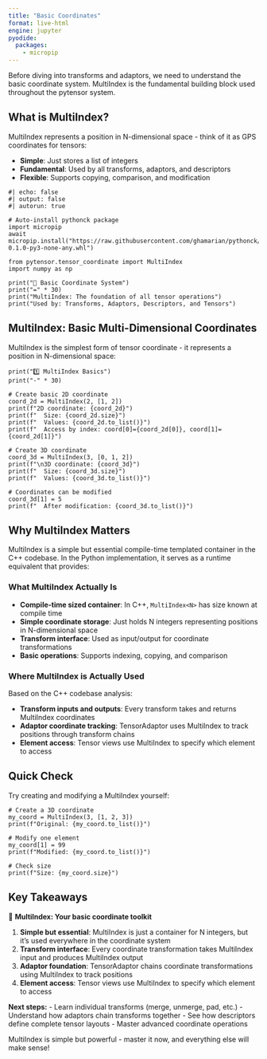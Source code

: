 ```yaml
---
title: "Basic Coordinates"
format: live-html
engine: jupyter
pyodide:
  packages:
    - micropip
---
```


Before diving into transforms and adaptors, we need to understand the basic coordinate system. MultiIndex is the fundamental building block used throughout the pytensor system.

## What is MultiIndex?

MultiIndex represents a position in N-dimensional space - think of it as GPS coordinates for tensors:

- **Simple**: Just stores a list of integers
- **Fundamental**: Used by all transforms, adaptors, and descriptors
- **Flexible**: Supports copying, comparison, and modification

```pyodide
#| echo: false
#| output: false
#| autorun: true

# Auto-install pythonck package
import micropip
await micropip.install("https://raw.githubusercontent.com/ghamarian/pythonck/master/documentation/pythonck-0.1.0-py3-none-any.whl")
```

```pyodide
from pytensor.tensor_coordinate import MultiIndex
import numpy as np

print("🧭 Basic Coordinate System")
print("=" * 30)
print("MultiIndex: The foundation of all tensor operations")
print("Used by: Transforms, Adaptors, Descriptors, and Tensors")
```

## MultiIndex: Basic Multi-Dimensional Coordinates

MultiIndex is the simplest form of tensor coordinate - it represents a position in N-dimensional space:

```pyodide
print("1️⃣ MultiIndex Basics")
print("-" * 30)

# Create basic 2D coordinate
coord_2d = MultiIndex(2, [1, 2])
print(f"2D coordinate: {coord_2d}")
print(f"  Size: {coord_2d.size}")
print(f"  Values: {coord_2d.to_list()}")
print(f"  Access by index: coord[0]={coord_2d[0]}, coord[1]={coord_2d[1]}")

# Create 3D coordinate
coord_3d = MultiIndex(3, [0, 1, 2])
print(f"\n3D coordinate: {coord_3d}")
print(f"  Size: {coord_3d.size}")
print(f"  Values: {coord_3d.to_list()}")

# Coordinates can be modified
coord_3d[1] = 5
print(f"  After modification: {coord_3d.to_list()}")
```

## Why MultiIndex Matters

MultiIndex is a simple but essential compile-time templated container in the C++ codebase. In the Python implementation, it serves as a runtime equivalent that provides:

### What MultiIndex Actually Is

- **Compile-time sized container**: In C++, `MultiIndex<N>` has size known at compile time
- **Simple coordinate storage**: Just holds N integers representing positions in N-dimensional space
- **Transform interface**: Used as input/output for coordinate transformations
- **Basic operations**: Supports indexing, copying, and comparison

### Where MultiIndex is Actually Used

Based on the C++ codebase analysis:

- **Transform inputs and outputs**: Every transform takes and returns MultiIndex coordinates
- **Adaptor coordinate tracking**: TensorAdaptor uses MultiIndex to track positions through transform chains
- **Element access**: Tensor views use MultiIndex to specify which element to access

## Quick Check

Try creating and modifying a MultiIndex yourself:

```pyodide
# Create a 3D coordinate
my_coord = MultiIndex(3, [1, 2, 3])
print(f"Original: {my_coord.to_list()}")

# Modify one element
my_coord[1] = 99
print(f"Modified: {my_coord.to_list()}")

# Check size
print(f"Size: {my_coord.size}")
```

## Key Takeaways

🎯 **MultiIndex: Your basic coordinate toolkit**

1. **Simple but essential**: MultiIndex is just a container for N integers, but it's used everywhere in the coordinate system
2. **Transform interface**: Every coordinate transformation takes MultiIndex input and produces MultiIndex output
3. **Adaptor foundation**: TensorAdaptor chains coordinate transformations using MultiIndex to track positions
4. **Element access**: Tensor views use MultiIndex to specify which element to access

**Next steps:**
- Learn individual transforms (merge, unmerge, pad, etc.)
- Understand how adaptors chain transforms together
- See how descriptors define complete tensor layouts
- Master advanced coordinate operations

MultiIndex is simple but powerful - master it now, and everything else will make sense! 